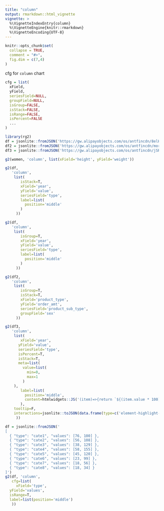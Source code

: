 ```yaml
---
title: "column"
output: rmarkdown::html_vignette
vignette: >
  %\VignetteIndexEntry{column}
  %\VignetteEngine{knitr::rmarkdown}
  %\VignetteEncoding{UTF-8}
---
```


```r
knitr::opts_chunk$set(
  collapse = TRUE,
  comment = "#>",
  fig.dim = c(7,4)
)
```

cfg for `column` chart
```r
cfg = list(
  xField,
  yField,
  seriesField=NULL,
  groupField=NULL,
  isGroup=FALSE,
  isStack=FALSE,
  isRange=FALSE,
  isPercent=FALSE
  ...
)
```
```r
library(rg2)
df = jsonlite::fromJSON('https://gw.alipayobjects.com/os/antfincdn/8elHX%26irfq/stack-column-data.json',simplifyVector = T)
df2 = jsonlite::fromJSON('https://gw.alipayobjects.com/os/antfincdn/mor%26R5yBI9/stack-group-column.json',simplifyVector = T)
df3 = jsonlite::fromJSON('https://gw.alipayobjects.com/os/antfincdn/jSRiL%26YNql/percent-column.json', simplifyVector = T)
```
```r
g2(women, 'column', list(xField='height', yField='weight'))
```

```r
g2(df,
   'column',
    list(
       isStack=T,
       xField='year',
       yField='value',
       seriesField='type',
       label=list(
         position='middle'
       )
     ))
```

```r
g2(df,
   'column',
    list(
       isGroup=T,
       xField='year',
       yField='value',
       seriesField='type',
       label=list(
         position='middle'
       )
     ))
```

```r
g2(df2,
   'column',
    list(
       isGroup=T,
       isStack=T,
       xField='product_type',
       yField='order_amt',
       seriesField='product_sub_type',
       groupField='sex'
     ))
```

```r
g2(df3,
   'column',
    list(
       xField='year',
      yField='value',
      seriesField='type',
      isPercent=T,
      isStack=T,
      meta=list(
        value=list(
          min=0,
          max=1
        )
    ),
       label=list(
         position='middle',
         content=htmlwidgets::JS('(item)=>{return `${(item.value * 100).toFixed(2)}%`;}')
       ),
    tooltip=F,
    interactions=jsonlite::toJSON(data.frame(type=c('element-highlight-by-color','element-link')))
     ))
```
```r
df = jsonlite::fromJSON('
[
  { "type": "cate1", "values": [76, 100] },
  { "type": "cate2", "values": [56, 108] },
  { "type": "cate3", "values": [38, 129] },
  { "type": "cate4", "values": [58, 155] },
  { "type": "cate5", "values": [45, 120] },
  { "type": "cate6", "values": [23, 99] },
  { "type": "cate7", "values": [18, 56] },
  { "type": "cate8", "values": [18, 34] }
]')
g2(df, 'column',
   cfg=list(
     xField='type',
  yField='values',
  isRange=T,
  label=list(position='middle')
   ))
```



